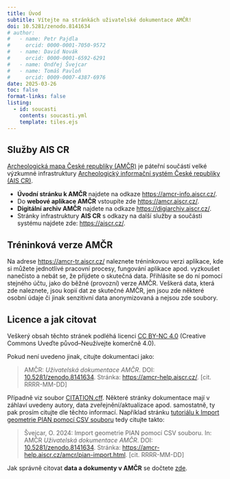 ```yaml
---
title: Úvod
subtitle: Vítejte na stránkách uživatelské dokumentace AMČR!
doi: 10.5281/zenodo.8141634
# author: 
#   - name: Petr Pajdla
#     orcid: 0000-0001-7050-9572
#   - name: David Novák
#     orcid: 0000-0001-6592-6291
#   - name: Ondřej Švejcar 
#   - name: Tomáš Pavloň
#     orcid: 0009-0007-4387-6976
date: 2025-03-26
toc: false
format-links: false
listing:
  - id: soucasti
    contents: soucasti.yml
    template: tiles.ejs
---
```


::: {#soucasti .column-body}

:::

<!-- Uživatelská dokumentace AMČR je členěna do několika úrovní:

- Na [úvodní stránce](index.qmd) najdete [základní informace](zakladni-info/zakladni-info.qmd) o celém systému, nápovědu k [uživatelským účtům](zakladni-info/ucty.qmd) a stručný souhrn [historie](zakladni-info/historie.qmd).
- V sekci [O systému](o-systemu/index.qmd) je rámcově popsán používaný datový model a struktura systému, řízené slovníky apod.;
- Následují sekce pro jednotlivé součásti AMČR:
  - [webovou aplikaci AMČR](amcr/index.qmd) jako hlavní rozhraní pro práci s daty AMČR;
  - [Digitální archiv AMČR](digiarchiv/index.qmd), který slouží k prohlížení a vyhledávání v AMČR; 
  - [API](https://api.aiscr.cz/){.external}, které prostřednictvím protokolu OAI-PMH umožňuje hromadné sklízení dat AMČR, je pak popsáno na samostané stránce.
- Sekce [Zpravodaj](zpravodaj/index.qmd) obsahuje jednotlivá vydání občasníku určeného uživatelům AMČR. -->


::: {.callout-important}

## Služby AIS CR

[Archeologická mapa České republiky (AMČR)](https://amcr-info.aiscr.cz/){.external}
je páteřní součástí velké výzkumné infrastruktury [Archeologický informační systém České republiky (AIS CR)](https://aiscr.cz/){.external}.

- **Úvodní stránku k AMČR** najdete na odkaze [https://amcr-info.aiscr.cz/](https://amcr-info.aiscr.cz/){.external}.
- Do **webové aplikace AMČR** vstoupíte zde [https://amcr.aiscr.cz/](https://amcr.aiscr.cz/){.external}.
- **Digitální archiv AMČR** najdete na odkaze [https://digiarchiv.aiscr.cz/](https://digiarchiv.aiscr.cz/){.external}.
- Stránky infrastruktury **AIS CR** s odkazy na další služby a součásti systému najdete zde: [https://aiscr.cz/](https://aiscr.cz/){.external}.

:::

::: {.callout-tip}

## Tréninková verze AMČR

Na adrese [https://amcr-tr.aiscr.cz/](https://amcr-tr.aiscr.cz/){.external} naleznete tréninkovou verzi aplikace, kde si můžete jednotlivé pracovní procesy, fungování aplikace apod. vyzkoušet nanečisto a nebát se, že přijdete o skutečná data.
Přihlásíte se do ní pomocí stejného účtu, jako do běžné (provozní) verze AMČR.
Veškerá data, která zde naleznete, jsou kopií dat ze skutečné AMČR, jen jsou zde některé osobní údaje či jinak senzitivní data anonymizovaná a nejsou zde soubory.

:::


## Licence a jak citovat

Veškerý obsah těchto stránek podléhá licenci [CC BY-NC 4.0](https://creativecommons.org/licenses/by-nc/4.0/){.external} (Creative Commons Uveďte původ--Neužívejte komerčně 4.0). 

Pokud není uvedeno jinak, citujte dokumentaci jako:

> AMČR: *Uživatelská dokumentace AMČR*. DOI: [10.5281/zenodo.8141634](https://www.doi.org/10.5281/zenodo.8141634). Stránka: [https://amcr-help.aiscr.cz/](https://amcr-help.aiscr.cz/). [cit. RRRR-MM-DD]

Případně viz soubor [CITATION.cff](CITATION.cff). 
Některé stránky dokumentace mají v záhlaví uvedeny autory, data zveřejnění/aktualizace apod. samostatně, ty pak prosím citujte dle těchto informací.
Například stránku [tutoriálu k Import geometrie PIAN pomocí CSV souboru](/amcr/pian-import.qmd) tedy citujte takto:

> Švejcar, O. 2024: Import geometrie PIAN pomocí CSV souboru. In: AMČR *Uživatelská dokumentace AMČR*. DOI: [10.5281/zenodo.8141634](https://www.doi.org/10.5281/zenodo.8141634). Stránka: [https://amcr-help.aiscr.cz/amcr/pian-import.html](https://amcr-help.aiscr.cz/amcr/pian-import.html). [cit. RRRR-MM-DD]

Jak správně citovat **data a dokumenty v AMČR** se dočtete [zde](/digiarchiv/citace.qmd).      

<!-- ::: {.callout-note  collapse="true"}

# Jak upravovat

Pro úpravy stačí kliknout na *Edit this page* v pravo pod navigací.
Odkaz vede do [GitHub](https://github.com/ARUP-CAS/aiscr-webamcr-help/)
repozitáře přímo na daný dokument, který lze rovnou upravovat (mám-li dostatečná práva).
Při **commitu** se spustí akce, která celou stránku aktalizuje a nasadí
(při větším množství úprav je tedy rozumné upravovat lokálně a **push** používat
jen při ukončení práce, je to sice cizí výpočetní síla a nic nás nestojí, ale nemusí běžet zbytečně).

Návod ke Quarto je zde: <https://quarto.org/>.

Jednotlivé dokumenty jsou formátovány pomocí [markdownu](https://www.markdownguide.org/):

- **\#** Nadpis 1. úrovně.
- **\#\#** Nadpis 2. úrovně atd.
- **\***Text**\*** *kurzívou*.
- **\*\***Text**\*\*** **tučně**.
- **\[**Text odkazu**\]\(**url**\)** vytvoří [link](https://www.aiscr.cz/).
- Obrázek se vkládá obdobně: **\!\[**Popisek obrázku**\]\(**cesta fig/...**\)**.
- Dvě mezery na konci řádku vytvoří nový odstavec, pro čitelnost je lepší vynechat celý řádek.

## Tabulky

Tabulky lze vkládat ručně jako text formátovaný v Markdownu, viz <https://quarto.org/docs/authoring/tables.html>.
Druhou variantou je pak stavět tabulky automatizovaně z CSV souborů.
CSV v UTF8 oddělené čárkami, s textovými buňkami ohraničenými dvojitými uvozovkami (")
vkládejte do složky `./tabs/`.

Tabulku lze pak vložit tímhle kódem:
```{{r}}
#| label: tbl-role              # popisek pro křížové odkazy
#| tbl-cap: "Uživatelské role." # popisek tabulky zobrazený v textu

read.csv("tabs/table.csv") |>   #  "table" nahradit za skutečný název tabulky
  knitr::kable()
```

::: -->
